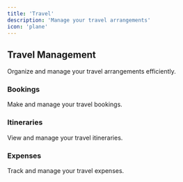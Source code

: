 ```yaml
---
title: 'Travel'
description: 'Manage your travel arrangements'
icon: 'plane'
---
```


## Travel Management

Organize and manage your travel arrangements efficiently.

### Bookings

Make and manage your travel bookings.

### Itineraries

View and manage your travel itineraries.

### Expenses

Track and manage your travel expenses. 